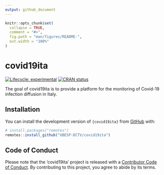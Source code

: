 ```yaml
---
output: github_document
---
```


<!-- README.md is generated from README.Rmd. Please edit that file -->

```r
knitr::opts_chunk$set(
  collapse = TRUE,
  comment = "#>",
  fig.path = "man/figures/README-",
  out.width = "100%"
)
```

# covid19ita

<!-- badges: start -->
[![Lifecycle: experimental](https://img.shields.io/badge/lifecycle-experimental-orange.svg)](https://www.tidyverse.org/lifecycle/#experimental)
[![CRAN status](https://www.r-pkg.org/badges/version/covid19ita)](https://CRAN.R-project.org/package=covid19ita)
<!-- badges: end -->

The goal of covid19ita is to provide a platform for the monitoring
of Covid-19 infection diffusion in Italy.

## Installation

You can install the development version of `{covid19ita}` from [GitHub](https://github.com/) with:

``` r
# install.packages("remotes")
remotes::install_github("UBESP-DCTV/covid19ita")
```

## Code of Conduct
Please note that the 'covid19ita' project is released with a
[Contributor Code of Conduct](CODE_OF_CONDUCT.md).
By contributing to this project, you agree to abide by its terms.
